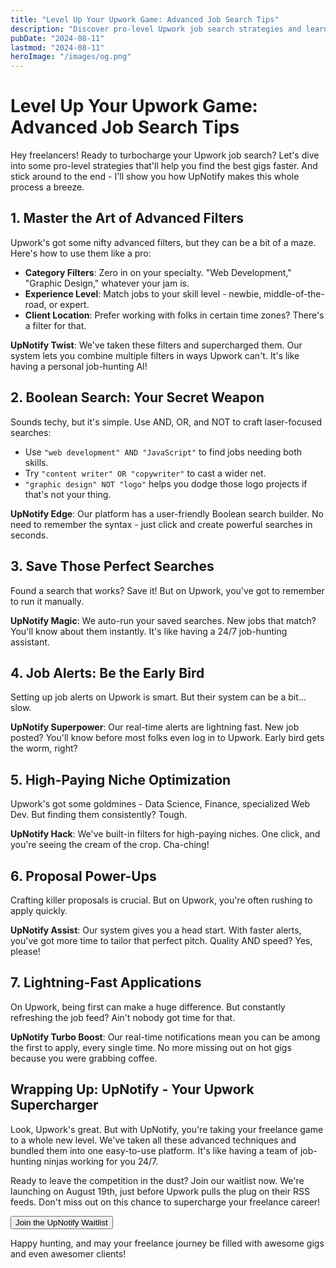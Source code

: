 ```yaml
---
title: "Level Up Your Upwork Game: Advanced Job Search Tips"
description: "Discover pro-level Upwork job search strategies and learn how UpNotify streamlines the process, giving you an edge in landing great gigs."
pubDate: "2024-08-11"
lastmod: "2024-08-11"
heroImage: "/images/og.png"
---
```


# Level Up Your Upwork Game: Advanced Job Search Tips

Hey freelancers! Ready to turbocharge your Upwork job search? Let's dive into some pro-level strategies that'll help you find the best gigs faster. And stick around to the end - I'll show you how UpNotify makes this whole process a breeze.

## 1. Master the Art of Advanced Filters

Upwork's got some nifty advanced filters, but they can be a bit of a maze. Here's how to use them like a pro:

- **Category Filters**: Zero in on your specialty. "Web Development," "Graphic Design," whatever your jam is.
- **Experience Level**: Match jobs to your skill level - newbie, middle-of-the-road, or expert.
- **Client Location**: Prefer working with folks in certain time zones? There's a filter for that.

**UpNotify Twist**: We've taken these filters and supercharged them. Our system lets you combine multiple filters in ways Upwork can't. It's like having a personal job-hunting AI!

## 2. Boolean Search: Your Secret Weapon

Sounds techy, but it's simple. Use AND, OR, and NOT to craft laser-focused searches:

- Use `"web development" AND "JavaScript"` to find jobs needing both skills.
- Try `"content writer" OR "copywriter"` to cast a wider net.
- `"graphic design" NOT "logo"` helps you dodge those logo projects if that's not your thing.

**UpNotify Edge**: Our platform has a user-friendly Boolean search builder. No need to remember the syntax - just click and create powerful searches in seconds.

## 3. Save Those Perfect Searches

Found a search that works? Save it! But on Upwork, you've got to remember to run it manually.

**UpNotify Magic**: We auto-run your saved searches. New jobs that match? You'll know about them instantly. It's like having a 24/7 job-hunting assistant.

## 4. Job Alerts: Be the Early Bird

Setting up job alerts on Upwork is smart. But their system can be a bit... slow.

**UpNotify Superpower**: Our real-time alerts are lightning fast. New job posted? You'll know before most folks even log in to Upwork. Early bird gets the worm, right?

## 5. High-Paying Niche Optimization

Upwork's got some goldmines - Data Science, Finance, specialized Web Dev. But finding them consistently? Tough.

**UpNotify Hack**: We've built-in filters for high-paying niches. One click, and you're seeing the cream of the crop. Cha-ching!

## 6. Proposal Power-Ups

Crafting killer proposals is crucial. But on Upwork, you're often rushing to apply quickly.

**UpNotify Assist**: Our system gives you a head start. With faster alerts, you've got more time to tailor that perfect pitch. Quality AND speed? Yes, please!

## 7. Lightning-Fast Applications

On Upwork, being first can make a huge difference. But constantly refreshing the job feed? Ain't nobody got time for that.

**UpNotify Turbo Boost**: Our real-time notifications mean you can be among the first to apply, every single time. No more missing out on hot gigs because you were grabbing coffee.

## Wrapping Up: UpNotify - Your Upwork Supercharger

Look, Upwork's great. But with UpNotify, you're taking your freelance game to a whole new level. We've taken all these advanced techniques and bundled them into one easy-to-use platform. It's like having a team of job-hunting ninjas working for you 24/7.

Ready to leave the competition in the dust? Join our waitlist now. We're launching on August 19th, just before Upwork pulls the plug on their RSS feeds. Don't miss out on this chance to supercharge your freelance career!


<Button href="/#waitlist">Join the UpNotify Waitlist</Button>

Happy hunting, and may your freelance journey be filled with awesome gigs and even awesomer clients!